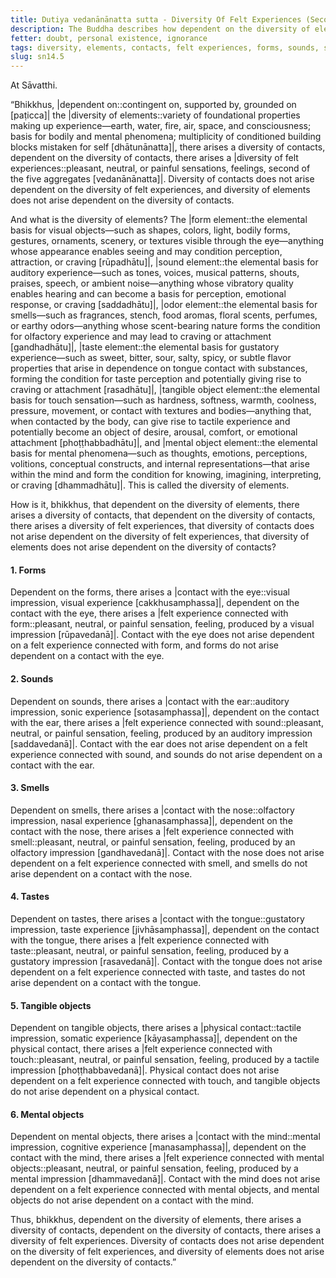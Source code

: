 ```yaml
---
title: Dutiya vedanānānatta sutta - Diversity Of Felt Experiences (Second)
description: The Buddha describes how dependent on the diversity of elements, there arises a diversity of contacts, and dependent on the diversity of contacts, there arises a diversity of felt experiences. However, diversity of contacts does not arise dependent on the diversity of felt experiences, and diversity of elements does not arise dependent on the diversity of contacts.
fetter: doubt, personal existence, ignorance
tags: diversity, elements, contacts, felt experiences, forms, sounds, smells, tastes, tangible objects, mental objects, form element, sound element, odor element, taste element, touch element, six sense bases, sn, sn12-21, sn14
slug: sn14.5
---
```


At Sāvatthi.

“Bhikkhus, |dependent on::contingent on, supported by, grounded on [paṭicca]| the |diversity of elements::variety of foundational properties making up experience—earth, water, fire, air, space, and consciousness; basis for bodily and mental phenomena; multiplicity of conditioned building blocks mistaken for self [dhātunānatta]|, there arises a diversity of contacts,
dependent on the diversity of contacts, there arises a |diversity of felt experiences::pleasant, neutral, or painful sensations, feelings, second of the five aggregates [vedanānānatta]|.
Diversity of contacts does not arise dependent on the diversity of felt experiences,
and diversity of elements does not arise dependent on the diversity of contacts.

And what is the diversity of elements? The |form element::the elemental basis for visual objects—such as shapes, colors, light, bodily forms, gestures, ornaments, scenery, or textures visible through the eye—anything whose appearance enables seeing and may condition perception, attraction, or craving [rūpadhātu]|, |sound element::the elemental basis for auditory experience—such as tones, voices, musical patterns, shouts, praises, speech, or ambient noise—anything whose vibratory quality enables hearing and can become a basis for perception, emotional response, or craving [saddadhātu]|, |odor element::the elemental basis for smells—such as fragrances, stench, food aromas, floral scents, perfumes, or earthy odors—anything whose scent-bearing nature forms the condition for olfactory experience and may lead to craving or attachment [gandhadhātu]|, |taste element::the elemental basis for gustatory experience—such as sweet, bitter, sour, salty, spicy, or subtle flavor properties that arise in dependence on tongue contact with substances, forming the condition for taste perception and potentially giving rise to craving or attachment [rasadhātu]|, |tangible object element::the elemental basis for touch sensation—such as hardness, softness, warmth, coolness, pressure, movement, or contact with textures and bodies—anything that, when contacted by the body, can give rise to tactile experience and potentially become an object of desire, arousal, comfort, or emotional attachment [phoṭṭhabbadhātu]|, and |mental object element::the elemental basis for mental phenomena—such as thoughts, emotions, perceptions, volitions, conceptual constructs, and internal representations—that arise within the mind and form the condition for knowing, imagining, interpreting, or craving [dhammadhātu]|. This is called the diversity of elements.

How is it, bhikkhus, that dependent on the diversity of elements, there arises a diversity of contacts,
that dependent on the diversity of contacts, there arises a diversity of felt experiences,
that diversity of contacts does not arise dependent on the diversity of felt experiences,
that diversity of elements does not arise dependent on the diversity of contacts?

#### 1. Forms

Dependent on the forms, there arises a |contact with the eye::visual impression, visual experience [cakkhusamphassa]|,
dependent on the contact with the eye, there arises a |felt experience connected with form::pleasant, neutral, or painful sensation, feeling, produced by a visual impression [rūpavedanā]|.
Contact with the eye does not arise dependent on a felt experience connected with form,
and forms do not arise dependent on a contact with the eye.

#### 2. Sounds

Dependent on sounds, there arises a |contact with the ear::auditory impression, sonic experience [sotasamphassa]|,
dependent on the contact with the ear, there arises a |felt experience connected with sound::pleasant, neutral, or painful sensation, feeling, produced by an auditory impression [saddavedanā]|.
Contact with the ear does not arise dependent on a felt experience connected with sound,
and sounds do not arise dependent on a contact with the ear.

#### 3. Smells

Dependent on smells, there arises a |contact with the nose::olfactory impression, nasal experience [ghanasamphassa]|,
dependent on the contact with the nose, there arises a |felt experience connected with smell::pleasant, neutral, or painful sensation, feeling, produced by an olfactory impression [gandhavedanā]|.
Contact with the nose does not arise dependent on a felt experience connected with smell,
and smells do not arise dependent on a contact with the nose.

#### 4. Tastes

Dependent on tastes, there arises a |contact with the tongue::gustatory impression, taste experience [jivhāsamphassa]|,
dependent on the contact with the tongue, there arises a |felt experience connected with taste::pleasant, neutral, or painful sensation, feeling, produced by a gustatory impression [rasavedanā]|.
Contact with the tongue does not arise dependent on a felt experience connected with taste,
and tastes do not arise dependent on a contact with the tongue.

#### 5. Tangible objects

Dependent on tangible objects, there arises a |physical contact::tactile impression, somatic experience [kāyasamphassa]|,
dependent on the physical contact, there arises a |felt experience connected with touch::pleasant, neutral, or painful sensation, feeling, produced by a tactile impression [phoṭṭhabbavedanā]|.
Physical contact does not arise dependent on a felt experience connected with touch,
and tangible objects do not arise dependent on a physical contact.

#### 6. Mental objects

Dependent on mental objects, there arises a |contact with the mind::mental impression, cognitive experience [manasamphassa]|,
dependent on the contact with the mind, there arises a |felt experience connected with mental objects::pleasant, neutral, or painful sensation, feeling, produced by a mental impression [dhammavedanā]|.
Contact with the mind does not arise dependent on a felt experience connected with mental objects,
and mental objects do not arise dependent on a contact with the mind.

Thus, bhikkhus, dependent on the diversity of elements, there arises a diversity of contacts, dependent on the diversity of contacts, there arises a diversity of felt experiences. Diversity of contacts does not arise dependent on the diversity of felt experiences, and diversity of elements does not arise dependent on the diversity of contacts.”